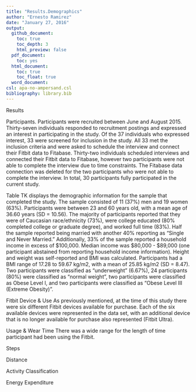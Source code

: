 ```yaml
---
title: "Results.Demographics"
author: "Ernesto Ramirez"
date: "January 27, 2016"
output:
  github_document:
    toc: true
    toc_depth: 3
    html_preview: false
  pdf_document:
    toc: yes
  html_document:
    toc: true
    toc_float: true
  word_document:
csl: apa-no-ampersand.csl
bibliography: library.bib
---
```


Results

Participants. Participants were recruited between June and August 2015. Thirty-seven individuals responded to recruitment postings and expressed an interest in participating in the study. Of the 37 individuals who expressed interest, 33 were screened for inclusion in the study. All 33 met the inclusion criteria and were asked to schedule the interview and connect their Fitbit data to Fitabase. Thirty-two individuals scheduled interviews and connected their Fitbit data to Fitabase, however two participants were not able to complete the interview due to time constraints. The Fitabase data connection was deleted for the two participants who were not able to complete the interview.  In total, 30 participants fully participated in the current study.

Table TK displays the demographic information for the sample that completed the study. The sample consisted of 11 (37%) men and 19 women (63%). Participants were between 23 and 60 years old, with a mean age of 36.60 years (SD = 10.56). The majority of participants reported that they were of Caucasian race/ethnicity (73%), were college educated (80% completed college or graduate degree), and worked full time (83%).  Half the sample reported being married with another 40% reporting as “Single and Never Married.” Additionally, 33% of the sample reported a household income in excess of $100,000. Median income was $80,000 - $89,000 (one participant abstained from reporting household income information). Height and weight was self-reported and BMI was calculated.  Participants had a BMI range of 17.28 to 59.67 kg/m2, with a mean of 25.85 kg/m2 (SD = 8.47). Two participants were classified as “underweight” (6.67%), 24 participants (80%) were classified as “normal weight”, two participants were classified as Obese Level I, and two participants were classified as “Obese Level III (Extreme Obesity)”.

Fitbit
Device & Use
As previously mentioned, at the time of this study there were six different Fitbit devices available for purchase. Each of the six available devices were represented in the data set, with an additional device that is no longer available for purchase also represented (Fitbit Ultra).

Usage  & Wear Time
There was a wide range for the length of time participant had been using the Fitbit.

Steps

Distance

Activity Classification

Energy Expenditure
